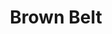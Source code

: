 ---
title: "Brown Belt"
subtitle: ""
creator: ""
categories: ["clothes"]
featuredImage: "../src/assets/images/item/clothes/DSC02957.png"
views: ["../src/assets/images/item/clothes/DSC02957.png"]
nextItem: []
---